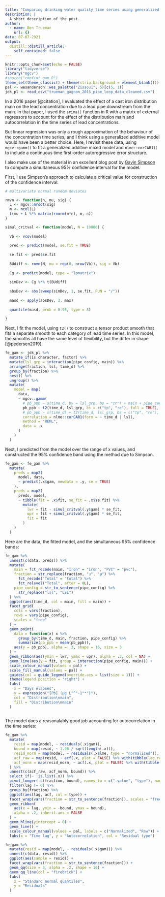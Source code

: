 ```yaml
---
title: "Comparing drinking water quality time series using generalized additive mixed models"
description: |
  A short description of the post.
author:
  - name: Ben Trueman
    url: {}
date: 07-07-2021
output:
  distill::distill_article:
    self_contained: false
---
```



```r
knitr::opts_chunk$set(echo = FALSE)
library("tidyverse")
library("mgcv")
#source("confint_gam.R")
theme_set(theme_classic() + theme(strip.background = element_blank()))
pal <- wesanderson::wes_palette("Zissou1", 5)[c(5, 1)]
jdk_pl <- read_csv("trueman_gagnon_2016_pipe_loop_data_cleaned.csv")
```

In a 2016 paper [@citation], I evaluated the effect of a cast iron distribution main on the lead concentration due to a lead pipe downstream from the main. In that paper, I used the `arima()` function in R with a matrix of external regressors to account for the effect of the distribution main and autocorrelation in the time series of lead concentrations. 

But linear regression was only a rough approximation of the behaviour of the concentration time series, and I think using a generalized additive model would have been a better choice. Here, I revisit these data, using `mgcv::gamm()` to fit a generalized additive mixed model and `nlme::corCAR1()` to include a continuous time first-order autoregressive error structure.

I also make use of the material in an excellent blog post by [Gavin Simpson](http://fromthebottomoftheheap.net/2016/12/15/simultaneous-interval-revisited) to compute a simultaneous 95% confidence interval for the model.

First, I use Simpson's approach to calculate a critical value for construction of the confidence interval:

```r

# multivariate normal random deviates

rmvn <- function(n, mu, sig) { 
  L <- mgcv::mroot(sig)
  m <- ncol(L)
  t(mu + L %*% matrix(rnorm(m*n), m, n))
}

simul_critval <- function(model, N = 10000) {
  
  Vb <- vcov(model)
  
  pred <- predict(model, se.fit = TRUE)
  
  se.fit <- pred$se.fit
  
  BUdiff <- rmvn(N, mu = rep(0, nrow(Vb)), sig = Vb)
  
  Cg <- predict(model, type = "lpmatrix")
  
  simDev <- Cg %*% t(BUdiff)
  
  absDev <- abs(sweep(simDev, 1, se.fit, FUN = "/"))
  
  masd <- apply(absDev, 2, max)
  
  quantile(masd, prob = 0.95, type = 8)
  
}

```

Next, I fit the model, using `t2()` to construct a tensor product smooth that fits a separate smooth to each category of lead time series. In this model, the smooths all have the same level of flexibility, but the differ in shape [@pedersen2019].

```r

fe_gam <- jdk_pl %>% 
  mutate_if(is.character, factor) %>% 
  mutate(lsl_grp = interaction(pipe_config, main)) %>% 
  arrange(fraction, lsl, time_d) %>% 
  group_by(fraction) %>% 
  nest() %>% 
  ungroup() %>% 
  mutate(
    model = map(
      data,
      ~ mgcv::gamm(
        # pb_ppb ~ s(time_d, by = lsl_grp, bs = "cr") + main + pipe_config, # model I
        pb_ppb ~ t2(time_d, lsl_grp, bs = c("tp", "re"), full = TRUE), # model S
        # pb_ppb ~ s(time_d) + t2(time_d, lsl_grp, bs = c("tp", "re"), full = TRUE), # model GS
        correlation = nlme::corCAR1(form = ~ time_d | lsl),
        method = "REML",
        data = .x
      )
    )
  )

```

Next, I predicted from the model over the range of x values, and constructed the 95% confidence band using the method due to Simpson.

```r

fe_gam <- fe_gam %>% 
  mutate(
    preds = map2(
      model, data, 
      ~ predict(.x$gam, newdata = .y, se = TRUE)
    ),
    preds = map2(
      preds, model, 
      ~ tibble(fit = .x$fit, se_fit = .x$se.fit) %>% 
        mutate(
          lwr = fit - simul_critval(.y$gam) * se_fit,
          upr = fit + simul_critval(.y$gam) * se_fit,
          fit = fit
        )
    )
  )

```

Here are the data, the fitted model, and the simultaneous 95% confidence bands:

```r

fe_gam %>% 
  unnest(c(data, preds)) %>% 
  mutate(
    main = fct_recode(main, "Iron" = "iron", "PVC" = "pvc"),
    fraction = str_replace(fraction, "u", "µ") %>% 
      fct_recode("Total" = "total") %>% 
      fct_relevel("Total", after = 0L),
    pipe_config = str_to_sentence(pipe_config) %>% 
      str_replace("lsl", "LSL")
  ) %>% 
  ggplot(aes(time_d, col = main, fill = main)) + 
  facet_grid(
    cols = vars(fraction), 
    rows = vars(pipe_config), 
    scales = "free"
  ) +
  geom_point(
    data = function(x) x %>% 
      group_by(time_d, main, fraction, pipe_config) %>% 
      summarize(pb_ppb = mean(pb_ppb)),
    aes(y = pb_ppb), alpha = .3, shape = 16, size = 3
  ) + 
  geom_ribbon(aes(ymin = lwr, ymax = upr), alpha = .3, col = NA) +
  geom_line(aes(y = fit, group = interaction(pipe_config, main))) +
  scale_colour_manual(values = pal) +
  scale_fill_manual(values = pal) +
  guides(col = guide_legend(override.aes = list(size = 1))) +
  theme(legend.position = "right") +
  labs(
    x = "Days elapsed", 
    y = expression("[Pb] (µg L"^"-1"*")"),
    col = "Distribution\nmain",
    fill = "Distribution\nmain"
  ) 
 
```

The model does a reasonalably good job accounting for autocorrelation in the time series:

```r

fe_gam %>% 
  mutate(
    resid = map(model, ~ residuals(.x$gam)),
    bound = map(resid, ~ 1.96 / sqrt(length(.x))),
    resid_norm = map(model, ~ residuals(.x$lme, type = "normalized")),
    acf_raw = map(resid, ~ acf(.x, plot = FALSE) %>% with(tibble(lag_raw = lag, acf_raw = acf))),
    acf_norm = map(resid_norm, ~ acf(.x, plot = FALSE) %>% with(tibble(lag_norm = lag, acf_norm = acf)))
  ) %>% 
  unnest(c(acf_raw, acf_norm, bound)) %>%
  select_if(~ !is.list(.x)) %>% 
  pivot_longer(-c(fraction, bound), names_to = c(".value", "type"), names_pattern = "(.+)_(.+)") %>% 
  filter(lag != 0) %>%
  group_by(fraction) %>% 
  ggplot(aes(lag, acf, col = type)) + 
  facet_wrap(vars(fraction = str_to_sentence(fraction)), scales = "free_x") +
  geom_ribbon(
    aes(x = lag, ymin = -bound, ymax = bound),
    alpha = .2, inherit.aes = FALSE
  ) +
  geom_hline(yintercept = 0) +
  geom_line() + 
  scale_colour_manual(values = pal, labels = c("Normalized", "Raw")) +
  labs(x = "Time lag", y = "Autocorrelation", col = "Residual type")

```

```r

fe_gam %>% 
  mutate(resid = map(model, ~ residuals(.x$gam))) %>% 
  unnest(c(data, resid)) %>% 
  ggplot(aes(sample = resid)) + 
  facet_wrap(vars(fraction = str_to_sentence(fraction))) +
  geom_qq(size = 3, alpha = .2, shape = 16) + 
  geom_qq_line(col = "firebrick") + 
  labs(
    x = "Standard normal quantiles",
    y = "Residuals"
  )

```


